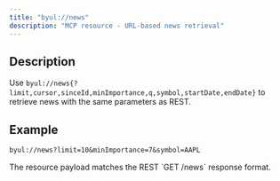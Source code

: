 ```yaml
---
title: "byul://news"
description: "MCP resource - URL-based news retrieval"
---
```


## Description

Use `byul://news{?limit,cursor,sinceId,minImportance,q,symbol,startDate,endDate}` to retrieve news with the same parameters as REST.

## Example

```txt
byul://news?limit=10&minImportance=7&symbol=AAPL
```

<Info>
The resource payload matches the REST `GET /news` response format.
</Info>


